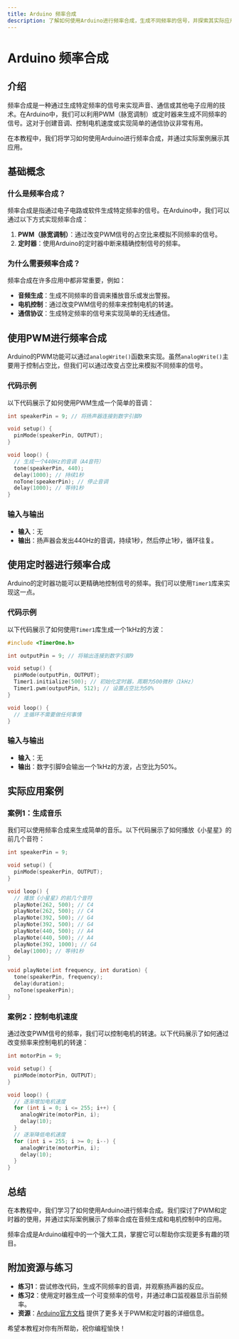 ```yaml
---
title: Arduino 频率合成
description: 了解如何使用Arduino进行频率合成，生成不同频率的信号，并探索其实际应用场景。
---
```


# Arduino 频率合成

## 介绍

频率合成是一种通过生成特定频率的信号来实现声音、通信或其他电子应用的技术。在Arduino中，我们可以利用PWM（脉宽调制）或定时器来生成不同频率的信号。这对于创建音调、控制电机速度或实现简单的通信协议非常有用。

在本教程中，我们将学习如何使用Arduino进行频率合成，并通过实际案例展示其应用。

## 基础概念

### 什么是频率合成？

频率合成是指通过电子电路或软件生成特定频率的信号。在Arduino中，我们可以通过以下方式实现频率合成：

1. **PWM（脉宽调制）**：通过改变PWM信号的占空比来模拟不同频率的信号。
2. **定时器**：使用Arduino的定时器中断来精确控制信号的频率。

### 为什么需要频率合成？

频率合成在许多应用中都非常重要，例如：

- **音频生成**：生成不同频率的音调来播放音乐或发出警报。
- **电机控制**：通过改变PWM信号的频率来控制电机的转速。
- **通信协议**：生成特定频率的信号来实现简单的无线通信。

## 使用PWM进行频率合成

Arduino的PWM功能可以通过`analogWrite()`函数来实现。虽然`analogWrite()`主要用于控制占空比，但我们可以通过改变占空比来模拟不同频率的信号。

### 代码示例

以下代码展示了如何使用PWM生成一个简单的音调：

```cpp
int speakerPin = 9; // 将扬声器连接到数字引脚9

void setup() {
  pinMode(speakerPin, OUTPUT);
}

void loop() {
  // 生成一个440Hz的音调（A4音符）
  tone(speakerPin, 440);
  delay(1000); // 持续1秒
  noTone(speakerPin); // 停止音调
  delay(1000); // 等待1秒
}
```

### 输入与输出

- **输入**：无
- **输出**：扬声器会发出440Hz的音调，持续1秒，然后停止1秒，循环往复。

## 使用定时器进行频率合成

Arduino的定时器功能可以更精确地控制信号的频率。我们可以使用`Timer1`库来实现这一点。

### 代码示例

以下代码展示了如何使用`Timer1`库生成一个1kHz的方波：

```cpp
#include <TimerOne.h>

int outputPin = 9; // 将输出连接到数字引脚9

void setup() {
  pinMode(outputPin, OUTPUT);
  Timer1.initialize(500); // 初始化定时器，周期为500微秒（1kHz）
  Timer1.pwm(outputPin, 512); // 设置占空比为50%
}

void loop() {
  // 主循环不需要做任何事情
}
```

### 输入与输出

- **输入**：无
- **输出**：数字引脚9会输出一个1kHz的方波，占空比为50%。

## 实际应用案例

### 案例1：生成音乐

我们可以使用频率合成来生成简单的音乐。以下代码展示了如何播放《小星星》的前几个音符：

```cpp
int speakerPin = 9;

void setup() {
  pinMode(speakerPin, OUTPUT);
}

void loop() {
  // 播放《小星星》的前几个音符
  playNote(262, 500); // C4
  playNote(262, 500); // C4
  playNote(392, 500); // G4
  playNote(392, 500); // G4
  playNote(440, 500); // A4
  playNote(440, 500); // A4
  playNote(392, 1000); // G4
  delay(1000); // 等待1秒
}

void playNote(int frequency, int duration) {
  tone(speakerPin, frequency);
  delay(duration);
  noTone(speakerPin);
}
```

### 案例2：控制电机速度

通过改变PWM信号的频率，我们可以控制电机的转速。以下代码展示了如何通过改变频率来控制电机的转速：

```cpp
int motorPin = 9;

void setup() {
  pinMode(motorPin, OUTPUT);
}

void loop() {
  // 逐渐增加电机速度
  for (int i = 0; i <= 255; i++) {
    analogWrite(motorPin, i);
    delay(10);
  }
  // 逐渐降低电机速度
  for (int i = 255; i >= 0; i--) {
    analogWrite(motorPin, i);
    delay(10);
  }
}
```

## 总结

在本教程中，我们学习了如何使用Arduino进行频率合成。我们探讨了PWM和定时器的使用，并通过实际案例展示了频率合成在音频生成和电机控制中的应用。

频率合成是Arduino编程中的一个强大工具，掌握它可以帮助你实现更多有趣的项目。

## 附加资源与练习

- **练习1**：尝试修改代码，生成不同频率的音调，并观察扬声器的反应。
- **练习2**：使用定时器生成一个可变频率的信号，并通过串口监视器显示当前频率。
- **资源**：[Arduino官方文档](https://www.arduino.cc/reference/en/) 提供了更多关于PWM和定时器的详细信息。

希望本教程对你有所帮助，祝你编程愉快！
